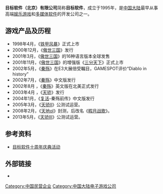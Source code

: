 {{Refimprove|time=2019-12-02T13:52:29+00:00}}
{{NoteTA
| G1 = Games
}}

'''目标软件（北京）有限公司'''简称'''目标软件'''，成立于1995年，是[[中国大陆|中国大陆]]最早从事高端[[娱乐游戏|娱乐游戏]]和[[多媒体软件|多媒体软件]]的开发公司之一。

== 游戏产品及历程 ==

* 1998年4月，《[[铁甲风暴|铁甲风暴]]》正式上市
* 2000年12月，《[[傲世三国|傲世三国]]》发行
* 2001年3月，《[[傲世三国|傲世三国]]》的16种语言版本全球发售
* 2001年11月，《[[傲世三国|傲世三国]]》的增强版《[[三分天下|三分天下]]》正式上市
* 2002年5月，《[[秦殇|秦殇]]》在E3大展倍受瞩目，GAMESPOT评价“Diablo in history”
* 2002年7月，《[[秦殇|秦殇]]》中文版发行
* 2002年8月 ，《[[秦殇|秦殇]]》英文版在北美正式发行
* 2003年4月 ，《[[天骄|天骄]]》发行
* 2004年1月，《[[复活_(电脑游戏)|复活]]-秦殇前传》中文版发行
* 2005年3月，《[[天骄II|天骄II]]》公测试运营。
* 2008年2月，《[[天地ol|天地ol]]》封测，后改名《[[暇月战歌|暇月战歌]]》。
* 2013年5月，《[[天骄III|天骄III]]》公测试运营。
==参考资料==
*[http://www.tj2.com.cn/coverage/10years/10year.aspx 目标软件十周年庆典活动] {{Wayback|url=http://www.tj2.com.cn/coverage/10years/10year.aspx |date=20201205113149 }}
== 外部链接 ==

* {{官网|http://www.object.com.cn/|目标在线}}

{{china-videogame-company-stub}}
{{中国大陆电子游戏公司}}

{{DEFAULTSORT:Mu Biao Ruan Jian}}
[[Category:中国民营企业|Category:中国民营企业]]
[[Category:中国大陆电子游戏公司|Category:中国大陆电子游戏公司]]